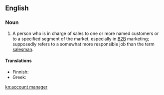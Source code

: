==English==

===Noun===
{{en-noun|sg=[[account]] [[manager]]|s}}

# {{business}} A person who is in charge of sales to one or more named customers or to a specified segment of the market, especially in [[B2B]] marketing; supposedly refers to a somewhat more responsible job than the term [[salesman]].

====Translations====
{{trans-top|person in charge of sales}}
* Finnish: {{t-|fi|yhteyspäällikkö}}
* Greek: {{t-|el|υπεύθυνος διαχείρισης λογαριασμών|m|tr=ypéfthynos diacheírisis logariasmón|sc=Grek}}
{{trans-mid}}
{{trans-bottom}}

[[kn:account manager]]